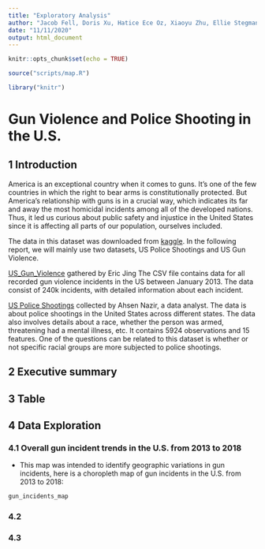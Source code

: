 ```yaml
---
title: "Exploratory Analysis"
author: "Jacob Fell, Doris Xu, Hatice Ece Oz, Xiaoyu Zhu, Ellie Stegman"
date: "11/11/2020"
output: html_document
---
```


```r
knitr::opts_chunk$set(echo = TRUE)

source("scripts/map.R")

library("knitr")
```

# Gun Violence and Police Shooting in the U.S.

## 1 Introduction
America is an exceptional country when it comes to guns. It’s one of the few countries in which the right to bear arms is constitutionally protected. But America’s relationship with guns is in a crucial way, which indicates its far and away the most homicidal incidents among all of the developed nations. Thus, it led us curious about public safety and injustice in the United States since it is affecting all parts of our population, ourselves included.

The data in this dataset was downloaded from [kaggle](https://www.kaggle.com/). In the following report, we will mainly use two datasets, US Police Shootings and US Gun Violence. 

[US_Gun_Violence](https://www.kaggle.com/ericking310/us-gun-violence) gathered by Eric Jing The CSV file contains data for all recorded gun violence incidents in the US between January 2013. The data consist of 240k incidents, with detailed information about each incident. 

[US Police Shootings](https://www.kaggle.com/ahsen1330/us-police-shootings) collected by Ahsen Nazir, a data analyst. The data is about police shootings in the United States across different states. The data also involves details about a race, whether the person was armed, threatening had a mental illness, etc. It contains 5924 observations and 15 features. One of the questions can be related to this dataset is whether or not specific racial groups are more subjected to police shootings.

## 2 Executive summary
<!-- Write a summary paragraph that includes information calculated by your summary information function -->

## 3 Table 
<!-- Render your table and describe pertinent observations found in it -->

## 4 Data Exploration 
### 4.1 Overall gun incident trends in the U.S. from 2013 to 2018
- This map was intended to identify geographic variations in gun incidents, here is a choropleth map of gun incidents in the U.S. from 2013 to 2018:
```r
gun_incidents_map
```


### 4.2 
<!-- Describe the purpose of each chart (e.g., "this chart was intended to show the relationship between..."), render each chart, and describe pertinent observations found in each chart -->

### 4.3
<!-- Describe the purpose of each chart (e.g., "this chart was intended to show the relationship between..."), render each chart, and describe pertinent observations found in each chart -->
